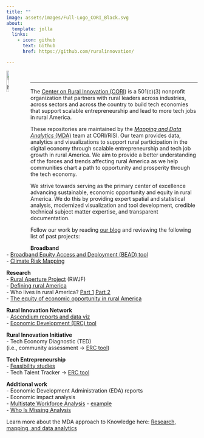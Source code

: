 ```yaml
---
title: ""
image: assets/images/Full-Logo_CORI_Black.svg
about:
  template: jolla
  links:
    - icon: github
      text: Github
      href: https://github.com/ruralinnovation/

---
```


<a id="github-profile-logo" href="https://ruralinnovation.us/" target="_blank"><img src="assets/images/Full-Logo_CORI_Cream.svg" alt="The Center on Rural Innovation" width="12%" align="left" /></a>
<br />

***

The [Center on Rural Innovation (CORI](https://ruralinnovation.us/){.external target="_blank"}) is a 501(c)(3) nonprofit organization that partners with rural leaders across industries, across sectors and across the country to build tech economies that support scalable entrepreneurship and lead to more tech jobs in rural America.

These repositories are maintained by the [*Mapping and Data Analytics* (MDA)](https://ruralinnovation.us/our-work/research_mapping/){.external target="_blank"} team at CORI/RISI. Our team provides data, analytics and visualizations to support rural participation in the digital economy through scalable entrepreneurship and tech job growth in rural America. We aim to provide a better understanding of the forces and trends affecting rural America as we help communities chart a path to opportunity and prosperity through the tech economy.

We strive towards serving as the primary center of excellence advancing sustainable, economic opportunity and equity in rural America. We do this by providing expert spatial and statistical analysis, modernized visualization and tool development, credible technical subject matter expertise, and transparent documentation.

Follow our work by reading [our blog](https://ruralinnovation.github.io/blog/){.external target="_blank"} and reviewing the following list of past projects:


::: {layout-ncol=2 layout-valign="top"}


**Broadband**<br />
- [Broadband Equity Access and Deployment (BEAD) tool](https://rural-broadband-map.ruralinnovation.us/){.external target="_blank"}<br />
- [Climate Risk Mapping](https://broadband-risk.ruralinnovation.us/){.external target="_blank"}

**Research**<br />
- [Rural Aperture Project](https://ruralinnovation.us/resources/reports/the-rural-aperture-project/){.external target="_blank"} (RWJF)<br />
  - [Defining rural America](https://ruralinnovation.us/blog/defining-rural-america/){.external target="_blank"}<br />
  - Who lives in rural America? [Part 1](https://ruralinnovation.us/blog/who-lives-in-rural-america-part-i/){.external target="_blank"} [Part 2](https://ruralinnovation.us/blog/who-lives-in-rural-america-part-2/){.external target="_blank"}<br />
  - [The equity of economic opportunity in rural America](https://ruralinnovation.us/blog/equity-economic-opportunity-rural-america/){.external target="_blank"}

**Rural Innovation Network**<br />
- [Ascendium reports and data viz](https://ruralinnovation.us/resources/reports/report-rural-americas-tech-employment-landscape/){.external target="_blank"}<br />
- [Economic Development (ERC) tool](https://erc-tool.ruralinnovation.us/){.external target="_blank"}

**Rural Innovation Initiative**<br />
- Tech Economy Diagnostic (TED)  <br />
  (i.e., community assessment → [ERC tool](https://erc-tool.ruralinnovation.us/){.external target="_blank"})

**Tech Entrepreneurship** <br />
- [Feasibility studies](https://docs.google.com/document/d/1XcIts0l7weC1Kccw-hDSAQ1pj9FUyuaswAOZQP26UJM/edit#heading=h.ldyanhes5kq4){.external target="_blank"}<br />
- Tech Talent Tracker → [ERC tool](https://erc-tool.ruralinnovation.us/){.external target="_blank"}<br />

**Additional work**<br />
- Economic Development Administration (EDA) reports<br />
- Economic impact analysis<br />
- [Multistate Workforce Analysis](https://drive.google.com/drive/folders/1hb6t9j9FDCxTCKikHqRKzuVPjUI3NCaQ){.external target="_blank"} - [example](https://docs.google.com/document/d/1-ikRrZv-zxDaKkM9lScsY5BMSZvTV7Fn/edit){.external target="_blank"}<br />
- [Who Is Missing Analysis](https://drive.google.com/file/d/115CbNaxueucskWevb3BmWqz0Oe4gfrX2){.external target="_blank"}

:::

Learn more about the MDA approach to Knowledge here:
[Research, mapping, and data analytics](https://ruralinnovation.us/our-work/research_mapping/){.external target="_blank"}
